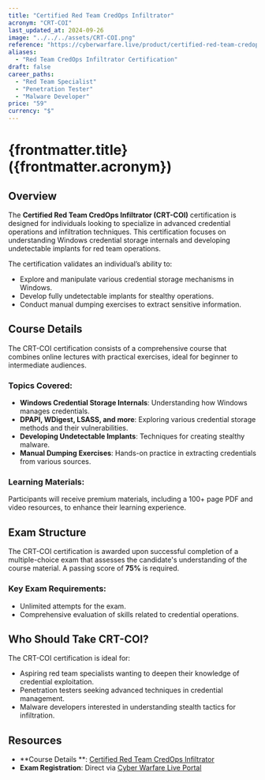 ```yaml
---
title: "Certified Red Team CredOps Infiltrator"
acronym: "CRT-COI"
last_updated_at: 2024-09-26
image: "../../../assets/CRT-COI.png"
reference: "https://cyberwarfare.live/product/certified-red-team-credops-infiltrator-crt-coi/"
aliases:
  - "Red Team CredOps Infiltrator Certification"
draft: false
career_paths:
  - "Red Team Specialist"
  - "Penetration Tester"
  - "Malware Developer"
price: "59"
currency: "$"
---
```


# {frontmatter.title} ({frontmatter.acronym})

## Overview

The **Certified Red Team CredOps Infiltrator (CRT-COI)** certification is designed for individuals looking to specialize
in advanced credential operations and infiltration techniques. This certification focuses on understanding Windows
credential storage internals and developing undetectable implants for red team operations.

The certification validates an individual’s ability to:

- Explore and manipulate various credential storage mechanisms in Windows.
- Develop fully undetectable implants for stealthy operations.
- Conduct manual dumping exercises to extract sensitive information.

## Course Details

The CRT-COI certification consists of a comprehensive course that combines online lectures with practical exercises,
ideal for beginner to intermediate audiences.

### Topics Covered:

- **Windows Credential Storage Internals**: Understanding how Windows manages credentials.
- **DPAPI, WDigest, LSASS, and more**: Exploring various credential storage methods and their vulnerabilities.
- **Developing Undetectable Implants**: Techniques for creating stealthy malware.
- **Manual Dumping Exercises**: Hands-on practice in extracting credentials from various sources.

### Learning Materials:

Participants will receive premium materials, including a 100+ page PDF and video resources, to enhance their learning
experience.

## Exam Structure

The CRT-COI certification is awarded upon successful completion of a multiple-choice exam that assesses the candidate's
understanding of the course material. A passing score of **75%** is required.

### Key Exam Requirements:

- Unlimited attempts for the exam.
- Comprehensive evaluation of skills related to credential operations.

## Who Should Take CRT-COI?

The CRT-COI certification is ideal for:

- Aspiring red team specialists wanting to deepen their knowledge of credential exploitation.
- Penetration testers seeking advanced techniques in credential management.
- Malware developers interested in understanding stealth tactics for infiltration.

## Resources

- **Course Details
  **: [Certified Red Team CredOps Infiltrator](https://cyberwarfare.live/product/certified-red-team-credops-infiltrator-crt-coi/)
- **Exam Registration**: Direct via [Cyber Warfare Live Portal](https://cyberwarfare.live/)